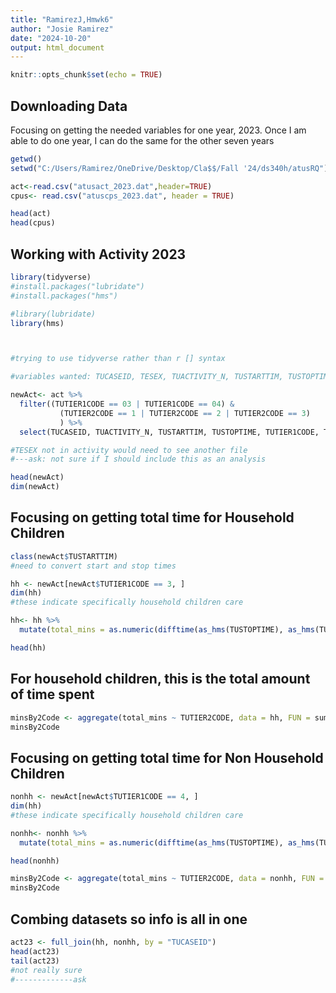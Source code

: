 ---
title: "RamirezJ,Hmwk6"
author: "Josie Ramirez"
date: "2024-10-20"
output: html_document
---

```{r setup, include=FALSE}
knitr::opts_chunk$set(echo = TRUE)
```


## Downloading Data
Focusing on getting the needed variables for one year, 2023. 
Once I am able to do one year, I can do the same for the other seven years 
```{r}
getwd()
setwd("C:/Users/Ramirez/OneDrive/Desktop/Cla$$/Fall '24/ds340h/atusRQ")

act<-read.csv("atusact_2023.dat",header=TRUE)
cpus<- read.csv("atuscps_2023.dat", header = TRUE)

head(act)
head(cpus)

```

## Working with Activity 2023
```{r}
library(tidyverse)
#install.packages("lubridate")
#install.packages("hms")

#library(lubridate)
library(hms)



#trying to use tidyverse rather than r [] syntax

```


```{r}

#variables wanted: TUCASEID, TESEX, TUACTIVITY_N, TUSTARTTIM, TUSTOPTIME, TUTIER1CODE, TUTIER2CODE, TUTIER3CODE

newAct<- act %>%
  filter((TUTIER1CODE == 03 | TUTIER1CODE == 04) &
           (TUTIER2CODE == 1 | TUTIER2CODE == 2 | TUTIER2CODE == 3)
           ) %>%
  select(TUCASEID, TUACTIVITY_N, TUSTARTTIM, TUSTOPTIME, TUTIER1CODE, TUTIER2CODE, TUTIER3CODE)

#TESEX not in activity would need to see another file
#---ask: not sure if I should include this as an analysis

head(newAct)
dim(newAct)

```
## Focusing on getting total time for Household Children


```{r}
class(newAct$TUSTARTTIM)
#need to convert start and stop times 
```

```{r}
hh <- newAct[newAct$TUTIER1CODE == 3, ]
dim(hh)
#these indicate specifically household children care

hh<- hh %>%
  mutate(total_mins = as.numeric(difftime(as_hms(TUSTOPTIME), as_hms(TUSTARTTIM), units = "mins")) )

head(hh)

```
## For household children, this is the total amount of time spent
```{r}
minsBy2Code <- aggregate(total_mins ~ TUTIER2CODE, data = hh, FUN = sum)
minsBy2Code

```

## Focusing on getting total time for Non Household Children

```{r}
nonhh <- newAct[newAct$TUTIER1CODE == 4, ]
dim(hh)
#these indicate specifically household children care

nonhh<- nonhh %>%
  mutate(total_mins = as.numeric(difftime(as_hms(TUSTOPTIME), as_hms(TUSTARTTIM), units = "mins")) )

head(nonhh)

minsBy2Code <- aggregate(total_mins ~ TUTIER2CODE, data = nonhh, FUN = sum)
minsBy2Code
```

## Combing datasets so info is all in one
```{r}
act23 <- full_join(hh, nonhh, by = "TUCASEID")
head(act23)
tail(act23)
#not really sure
#-------------ask
```


